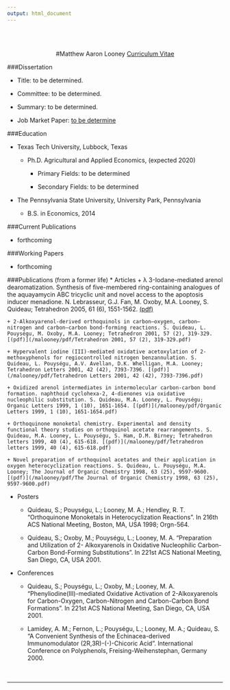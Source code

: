 ```yaml
---
output: html_document
---
```

<br>
<br>

<center>
#Matthew Aaron Looney
[Curriculum Vitae]()
</center>

###Dissertation

* Title: to be determined.

* Committee: to be determined.

* Summary: to be determined.

* Job Market Paper: [to be determine]()

###Education

* Texas Tech University, Lubbock, Texas

    + Ph.D. Agricultural and Applied Economics, (expected 2020)

        + Primary Fields: to be determined 

        + Secondary Fields: to be determined

* The Pennsylvania State University, University Park, Pennsylvania

    + B.S. in Economics, 2014
    
###Current Publications

* forthcoming

###Working Papers

* forthcoming

###Publications (from a former life)
* Articles
    + λ 3-Iodane-mediated arenol dearomatization. Synthesis of five-membered ring-containing analogues of the aquayamycin ABC tricyclic unit and novel access to the apoptosis inducer menadione. N. Lebrasseur, G.J. Fan, M. Oxoby, M.A. Looney, S. Quideau; Tetrahedron 2005, 61 (6), 1551-1562.  [(pdf)](/malooney/pdf/Tetrahedron 2005, 61 (6), 1551-1562.pdf)

    + 2-Alkoxyarenol-derived orthoquinols in carbon–oxygen, carbon–nitrogen and carbon–carbon bond-forming reactions. S. Quideau, L. Pouységu, M. Oxoby, M.A. Looney; Tetrahedron 2001, 57 (2), 319-329. [(pdf)](/malooney/pdf/Tetrahedron 2001, 57 (2), 319-329.pdf)

    + Hypervalent iodine (III)-mediated oxidative acetoxylation of 2-methoxyphenols for regiocontrolled nitrogen benzannulation. S. Quideau, L. Pouységu, A.V. Avellan, D.K. Whelligan, M.A. Looney; Tetrahedron Letters 2001, 42 (42), 7393-7396. [(pdf)](/malooney/pdf/Tetrahedron Letters 2001, 42 (42), 7393-7396.pdf)

    + Oxidized arenol intermediates in intermolecular carbon-carbon bond formation. naphthoid cyclohexa-2, 4-dienones via oxidative nucleophilic substitution. S. Quideau, M.A. Looney, L. Pouységu; Organic Letters 1999, 1 (10), 1651-1654. [(pdf)](/malooney/pdf/Organic Letters 1999, 1 (10), 1651-1654.pdf)

    + Orthoquinone monoketal chemistry. Experimental and density functional theory studies on orthoquinol acetate rearrangements. S. Quideau, M.A. Looney, L. Pouységu, S. Ham, D.M. Birney; Tetrahedron letters 1999, 40 (4), 615-618. [(pdf)](/malooney/pdf/Tetrahedron letters 1999, 40 (4), 615-618.pdf)

    + Novel preparation of orthoquinol acetates and their application in oxygen heterocyclization reactions. S. Quideau, L. Pouységu, M.A. Looney; The Journal of Organic Chemistry 1998, 63 (25), 9597-9600. [(pdf)](/malooney/pdf/The Journal of Organic Chemistry 1998, 63 (25), 9597-9600.pdf)
    
* Posters
    + Quideau, S.; Pouységu, L.; Looney, M. A.; Hendley, R. T. “Orthoquinone Monoketals in Heterocyclization Reactions”. In 216th ACS National Meeting, Boston, MA, USA 1998; Orgn-564.

    + Quideau, S.; Oxoby, M.; Pouységu, L.; Looney, M. A. “Preparation and Utilization of 2- Alkoxyarenols in Oxidative Nucleophilic Carbon-Carbon Bond-Forming Substitutions”. In 221st ACS National Meeting, San Diego, CA, USA 2001.

* Conferences
    + Quideau, S.; Pouységu, L.; Oxoby, M.; Looney, M. A. “Phenyliodine(III)-mediated Oxidative Activation of 2-Alkoxyarenols for Carbon-Oxygen, Carbon-Nitrogen and Carbon-Carbon Bond Formations”. In 221st ACS National Meeting, San Diego, CA, USA 2001.

    + Lamidey, A. M.; Fernon, L.; Pouységu, L.; Looney, M. A.; Quideau, S. “A Convenient Synthesis of the Echinacea-derived Immunomodulator (2R,3R)-(-)-Chicoric Acid”. International Conference on Polyphenols, Freising-Weihenstephan, Germany 2000.
<br>
<br>
<br>

---